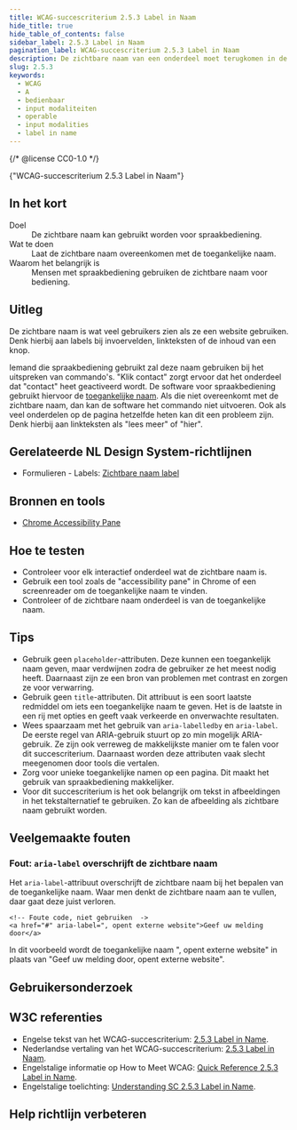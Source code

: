 ```yaml
---
title: WCAG-succescriterium 2.5.3 Label in Naam
hide_title: true
hide_table_of_contents: false
sidebar_label: 2.5.3 Label in Naam
pagination_label: WCAG-succescriterium 2.5.3 Label in Naam
description: De zichtbare naam van een onderdeel moet terugkomen in de toegankelijke naam.
slug: 2.5.3
keywords:
  - WCAG
  - A
  - bedienbaar
  - input modaliteiten
  - operable
  - input modalities
  - label in name
---
```


{/* @license CC0-1.0 */}


<WcagHeadingGroup level={1} conformanceLevel="Niveau A">
  {"WCAG-succescriterium 2.5.3 Label in Naam"}
</WcagHeadingGroup>

## In het kort

<dl>
  <div class="dl__item">
    <dt class="dl__term">Doel</dt>
    <dd class="dl__definition">De zichtbare naam kan gebruikt worden voor spraakbediening.</dd>
  </div>
  <div class="dl__item">
    <dt class="dl__term">Wat te doen</dt>
    <dd class="dl__definition">Laat de zichtbare naam overeenkomen met de toegankelijke naam.</dd>
  </div>
  <div class="dl__item">
    <dt class="dl__term">Waarom het belangrijk is</dt>
    <dd class="dl__definition">Mensen met spraakbediening gebruiken de zichtbare naam voor bediening.</dd>
  </div>
</dl>

## Uitleg

<Summary />

De zichtbare naam is wat veel gebruikers zien als ze een website gebruiken. Denk hierbij aan labels bij invoervelden, linkteksten of de inhoud van een knop.

Iemand die spraakbediening gebruikt zal deze naam gebruiken bij het uitspreken van commando's. "Klik contact" zorgt ervoor dat het onderdeel dat "contact" heet geactiveerd wordt.
De software voor spraakbediening gebruikt hiervoor de [toegankelijke naam](/woordenlijst/#toegankelijke-naam). Als die niet overeenkomt met de zichtbare naam, dan kan de software het commando niet uitvoeren.
Ook als veel onderdelen op de pagina hetzelfde heten kan dit een probleem zijn. Denk hierbij aan linkteksten als "lees meer" of "hier".

## Gerelateerde NL Design System-richtlijnen

- Formulieren - Labels: [Zichtbare naam label](https://nldesignsystem.nl/richtlijnen/formulieren/labels/zichtbare-naam)

## Bronnen en tools

- [Chrome Accessibility Pane](https://developer.chrome.com/docs/devtools/accessibility/reference)

## Hoe te testen

- Controleer voor elk interactief onderdeel wat de zichtbare naam is.
- Gebruik een tool zoals de "accessibility pane" in Chrome of een screenreader om de toegankelijke naam te vinden.
- Controleer of de zichtbare naam onderdeel is van de toegankelijke naam.

## Tips

- Gebruik geen `placeholder`-attributen. Deze kunnen een toegankelijk naam geven, maar verdwijnen zodra de gebruiker ze het meest nodig heeft. Daarnaast zijn ze een bron van problemen met contrast en zorgen ze voor verwarring.
- Gebruik geen `title`-attributen. Dit attribuut is een soort laatste redmiddel om iets een toegankelijke naam te geven. Het is de laatste in een rij met opties en geeft vaak verkeerde en onverwachte resultaten.
- Wees spaarzaam met het gebruik van `aria-labelledby` en `aria-label`. De eerste regel van ARIA-gebruik stuurt op zo min mogelijk ARIA-gebruik. Ze zijn ook verreweg de makkelijkste manier om te falen voor dit succescriterium. Daarnaast worden deze attributen vaak slecht meegenomen door tools die vertalen.
- Zorg voor unieke toegankelijke namen op een pagina. Dit maakt het gebruik van spraakbediening makkelijker.
- Voor dit succescriterium is het ook belangrijk om tekst in afbeeldingen in het tekstalternatief te gebruiken. Zo kan de afbeelding als zichtbare naam gebruikt worden.

## Veelgemaakte fouten

### Fout: `aria-label` overschrijft de zichtbare naam

Het `aria-label`-attribuut overschrijft de zichtbare naam bij het bepalen van de toegankelijke naam. Waar men denkt de zichtbare naam aan te vullen, daar gaat deze juist verloren.

```
<!-- Foute code, niet gebruiken  ->
<a href="#" aria-label=", opent externe website">Geef uw melding door</a>
```

In dit voorbeeld wordt de toegankelijke naam ", opent externe website" in plaats van "Geef uw melding door, opent externe website".

## Gebruikersonderzoek

<CTAGebruikersonderzoek />

## W3C referenties

- Engelse tekst van het WCAG-succescriterium: [<span lang="en">2.5.3 Label in Name</span>](https://www.w3.org/TR/WCAG22/#label-in-name).
- Nederlandse vertaling van het WCAG-succescriterium: [2.5.3 Label in Naam](https://www.w3.org/Translations/WCAG22-nl/#label-in-naam).
- Engelstalige informatie op <span lang="en">How to Meet WCAG</span>: [<span lang="en">Quick Reference 2.5.3 Label in Name</span>](https://www.w3.org/WAI/WCAG22/quickref/#label-in-name).
- Engelstalige toelichting: [<span lang="en">Understanding SC 2.5.3 Label in Name</span>](https://www.w3.org/WAI/WCAG22/Understanding/label-in-name.html).

<SpotlightSection>
  <Markdown omitH1 headinglevel={3}>
    <Disclaimer />
  </Markdown>
</SpotlightSection>

## Help richtlijn verbeteren

<Markdown omitH1 headinglevel={3}>
  <WCAGFooterInfo />
</Markdown>
